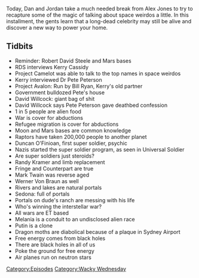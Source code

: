 {{Episode
    | title           = One Out Of Five Seems High
    | caption         = [https://knowledgefight.libsyn.com/knowledge-fight-one-out-of-five-seems-high Listen to this episode on Libsyn]
    | episodeNumber   = 400
    | length          = 01:16:51
    | airDate         = February 19, 2020
    | episodeType     = [[:Category:Wacky Wednesday|Wacky Wednesday]]
    | appearance      = [[Robert David Steele]], [[Kerry Cassidy]], [[Dr Pete Peterson]], [[Bill Ryan]], [[David Willcock]], [[Duncan O'Finioan]], [[Randy Kramer]], [[Mark Twain]], [[Werner Von Braun]], [[Melania Trump]], [[Vladimir Putin]]
    | previousEpisode = [[399: February 12-14, 2020]]
    | nextEpisode     = [[401: Formulaic Objections Part 3]]
}}

{{Stub}}

Today, Dan and Jordan take a much needed break from Alex Jones to try to recapture some of the magic of talking about space weirdos a little. In this installment, the gents learn that a long-dead celebrity may still be alive and discover a new way to power your home.

==Tidbits==

*Reminder: Robert David Steele and Mars bases
*RDS interviews Kerry Cassidy
*Project Camelot was able to talk to the top names in space weirdos
*Kerry interviewed Dr Pete Peterson
*Project Avalon: Run by Bill Ryan, Kerry's old partner
*Government bulldozed Pete's house
*David Willcock: giant bag of shit
*David Willcock says Pete Peterson gave deathbed confession
*1 in 5 people are alien food
*War is cover for abductions
*Refugee migration is cover for abductions
*Moon and Mars bases are common knowledge
*Raptors have taken 200,000 people to another planet
*Duncan O'Finioan, first super soldier, psychic
*Nazis started the super soldier program, as seen in Universal Soldier
*Are super soldiers just steroids?
*Randy Kramer and limb replacement
*Fringe and Counterpart are true
*Mark Twain was reverse aged
*Werner Von Braun as well
*Rivers and lakes are natural portals
*Sedona: full of portals
*Portals on dude's ranch are messing with his life
*Who's winning the interstellar war?
*All wars are ET based
*Melania is a conduit to an undisclosed alien race
*Putin is a clone
*Dragon moths are diabolical because of a plaque in Sydney Airport
*Free energy comes from black holes
*There are black holes in all of us
*Poke the ground for free energy
*Air planes run on neutron stars

[[Category:Episodes]]
[[Category:Wacky Wednesday]]